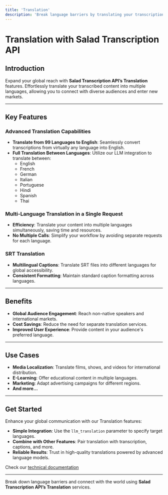 ```yaml
---
title: 'Translation'
description: 'Break language barriers by translating your transcriptions into multiple languages using Salad Transcription API.'
---
```


# Translation with Salad Transcription API

## Introduction

Expand your global reach with **Salad Transcription API’s Translation** features. Effortlessly translate your transcribed content into multiple languages, allowing you to connect with diverse audiences and enter new markets.

---

## Key Features

### Advanced Translation Capabilities

- **Translate from 99 Languages to English**: Seamlessly convert transcriptions from virtually any language into English.
- **Full Translation Between Languages**: Utilize our LLM integration to translate between:
  - English
  - French
  - German
  - Italian
  - Portuguese
  - Hindi
  - Spanish
  - Thai

### Multi-Language Translation in a Single Request

- **Efficiency**: Translate your content into multiple languages simultaneously, saving time and resources.
- **No Multiple Calls**: Simplify your workflow by avoiding separate requests for each language.

### SRT Translation

- **Multilingual Captions**: Translate SRT files into different languages for global accessibility.
- **Consistent Formatting**: Maintain standard caption formatting across languages.

---

## Benefits

- **Global Audience Engagement**: Reach non-native speakers and international markets.
- **Cost Savings**: Reduce the need for separate translation services.
- **Improved User Experience**: Provide content in your audience's preferred language.

---

## Use Cases

- **Media Localization**: Translate films, shows, and videos for international distribution.
- **E-Learning**: Offer educational content in multiple languages.
- **Marketing**: Adapt advertising campaigns for different regions.
- **And more...**

---

## Get Started

Enhance your global communication with our Translation features:

- **Simple Integration**: Use the `llm_translation` parameter to specify target languages.
- **Combine with Other Features**: Pair translation with transcription, captions, and more.
- **Reliable Results**: Trust in high-quality translations powered by advanced language models.

Check our [technical documentation](https://docs.salad.com/guides/transcription/salad-transcription-api/translation) 

---

Break down language barriers and connect with the world using **Salad Transcription API’s Translation** services.

